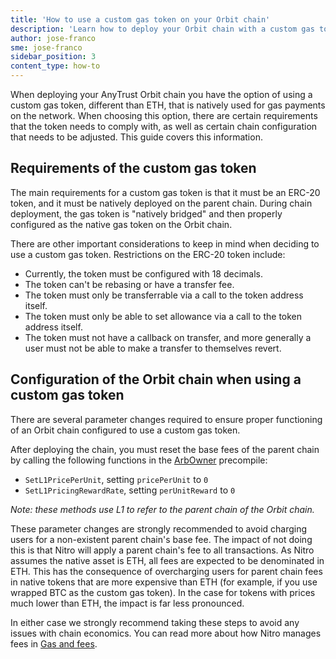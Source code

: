 ```yaml
---
title: 'How to use a custom gas token on your Orbit chain'
description: 'Learn how to deploy your Orbit chain with a custom gas token'
author: jose-franco
sme: jose-franco
sidebar_position: 3
content_type: how-to
---
```



<PublicPreviewBannerPartial />

When deploying your AnyTrust Orbit chain you have the option of using a custom gas token, different than ETH, that is natively used for gas payments on the network. When choosing this option, there are certain requirements that the token needs to comply with, as well as certain chain configuration that needs to be adjusted. This guide covers this information.

## Requirements of the custom gas token

The main requirements for a custom gas token is that it must be an ERC-20 token, and it must be natively deployed on the parent chain. During chain deployment, the gas token is "natively bridged" and then properly configured as the native gas token on the Orbit chain.

There are other important considerations to keep in mind when deciding to use a custom gas token. Restrictions on the ERC-20 token include:

- Currently, the token must be configured with 18 decimals.
- The token can't be rebasing or have a transfer fee.
- The token must only be transferrable via a call to the token address itself.
- The token must only be able to set allowance via a call to the token address itself.
- The token must not have a callback on transfer, and more generally a user must not be able to make a transfer to themselves revert.

## Configuration of the Orbit chain when using a custom gas token

There are several parameter changes required to ensure proper functioning of an Orbit chain configured to use a custom gas token.

After deploying the chain, you must reset the base fees of the parent chain by calling the following functions in the [ArbOwner](/build-decentralized-apps/precompiles/02-reference#arbowner) precompile:

- `SetL1PricePerUnit`, setting `pricePerUnit` to `0`
- `SetL1PricingRewardRate`, setting `perUnitReward` to `0`

_Note: these methods use L1 to refer to the parent chain of the Orbit chain._

These parameter changes are strongly recommended to avoid charging users for a non-existent parent chain's base fee. The impact of not doing this is that Nitro will apply a parent chain's fee to all transactions. As Nitro assumes the native asset is ETH, all fees are expected to be denominated in ETH. This has the consequence of overcharging users for parent chain fees in native tokens that are more expensive than ETH (for example, if you use wrapped BTC as the custom gas token). In the case for tokens with prices much lower than ETH, the impact is far less pronounced.

In either case we strongly recommend taking these steps to avoid any issues with chain economics. You can read more about how Nitro manages fees in [Gas and fees](/how-arbitrum-works/gas-fees.mdx).
